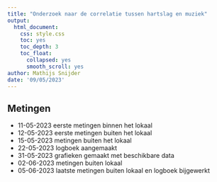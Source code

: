 ```yaml
---
title: "Onderzoek naar de correlatie tussen hartslag en muziek"
output:
  html_document:
    css: style.css
    toc: yes
    toc_depth: 3
    toc_float:
      collapsed: yes
      smooth_scroll: yes
author: Mathijs Snijder
date: '09/05/2023'
---
```


## Metingen
  * 11-05-2023 eerste metingen binnen het lokaal
  * 12-05-2023 eerste metingen buiten het lokaal
  * 15-05-2023 metingen buiten het lokaal
  * 22-05-2023 logboek aangemaakt
  * 31-05-2023 grafieken gemaakt met beschikbare data
  * 02-06-2023 metingen buiten lokaal
  * 05-06-2023 laatste metingen buiten lokaal en logboek bijgewerkt
